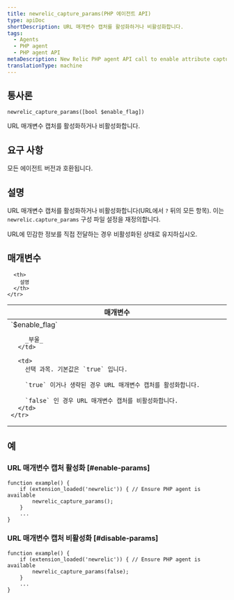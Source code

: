```yaml
---
title: newrelic_capture_params(PHP 에이전트 API)
type: apiDoc
shortDescription: URL 매개변수 캡처를 활성화하거나 비활성화합니다.
tags:
  - Agents
  - PHP agent
  - PHP agent API
metaDescription: New Relic PHP agent API call to enable attribute capture and override config settings.
translationType: machine
---
```


## 통사론

```
newrelic_capture_params([bool $enable_flag])
```

URL 매개변수 캡처를 활성화하거나 비활성화합니다.

## 요구 사항

모든 에이전트 버전과 호환됩니다.

## 설명

URL 매개변수 캡처를 활성화하거나 비활성화합니다(URL에서 `?` 뒤의 모든 항목). 이는 `newrelic.capture_params` 구성 파일 설정을 재정의합니다.

<Callout variant="important">
  URL에 민감한 정보를 직접 전달하는 경우 비활성화된 상태로 유지하십시오.
</Callout>

## 매개변수

<table>
  <thead>
    <tr>
      <th width="25%">
        매개변수
      </th>

      <th>
        설명
      </th>
    </tr>
  </thead>

  <tbody>
    <tr>
      <td>
        `$enable_flag`

        _부울_
      </td>

      <td>
        선택 과목. 기본값은 `true` 입니다.

        `true` 이거나 생략된 경우 URL 매개변수 캡처를 활성화합니다.

        `false` 인 경우 URL 매개변수 캡처를 비활성화합니다.
      </td>
    </tr>
  </tbody>
</table>

## 예

### URL 매개변수 캡처 활성화 [#enable-params]

```
function example() {
    if (extension_loaded('newrelic')) { // Ensure PHP agent is available
	    newrelic_capture_params();
   	}
    ...
}
```

### URL 매개변수 캡처 비활성화 [#disable-params]

```
function example() {
    if (extension_loaded('newrelic')) { // Ensure PHP agent is available
	    newrelic_capture_params(false);
    }
    ...
}
```